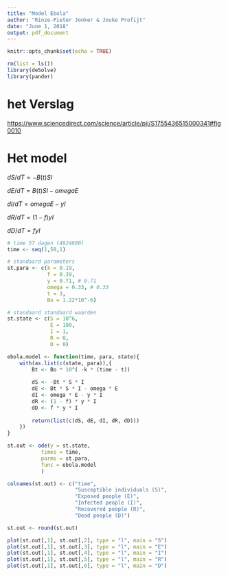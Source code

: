 ```yaml
---
title: "Model Ebola"
author: "Rinze-Pieter Jonker & Jouke Profijt"
date: "June 1, 2018"
output: pdf_document
---
```


```r
knitr::opts_chunk$set(echo = TRUE)
```

```r
rm(list = ls())
library(deSolve)
library(pander)
```

# het Verslag

[https://www.sciencedirect.com/science/article/pii/S1755436515000341#fig0010](het verslag zelf)

# Het model

$dS/dT = -B(t)SI$

$dE/dT = B(t)SI - omegaE$

$dI/dT = omegaE - yI$

$dR/dT = (1-f)yI$

$dD/dT = fyI$

```r
# time 57 dagen (4924800)
time <- seq(1,58,1)

# standaard parameters
st.para <- c(k = 0.19,
             f = 0.39,
             y = 0.71, # 0.71
             omega = 0.33, # 0.33
             t = 3,
             Bo = 1.22*10^-6)

# standaard standaard waarden
st.state <- c(S = 10^6,
              E = 100,
              I = 1,
              R = 0,
              D = 0)

ebola.model <- function(time, para, state){
    with(as.list(c(state, para)),{
        Bt <- Bo * 10^( -k * (time - t))
        
        dS <- -Bt * S * I 
        dE <- Bt * S * I - omega * E
        dI <- omega * E - y * I
        dR <- (1 - f) * y * I
        dD <- f * y * I
        
        return(list(c(dS, dE, dI, dR, dD)))
    })
}

st.out <- ode(y = st.state,
           times = time,
           parms = st.para,
           func = ebola.model
           )

colnames(st.out) <- c("time",
                      "Susceptible individuals (S)",
                      "Exposed people (E)", 
                      "Infected people (I)",
                      "Recovered people (R)",
                      "Dead people (D)")

st.out <- round(st.out)

plot(st.out[,1], st.out[,2], type = "l", main = "S")
plot(st.out[,1], st.out[,3], type = "l", main = "E")
plot(st.out[,1], st.out[,4], type = "l", main = "I")
plot(st.out[,1], st.out[,5], type = "l", main = "R")
plot(st.out[,1], st.out[,6], type = "l", main = "D")
```
